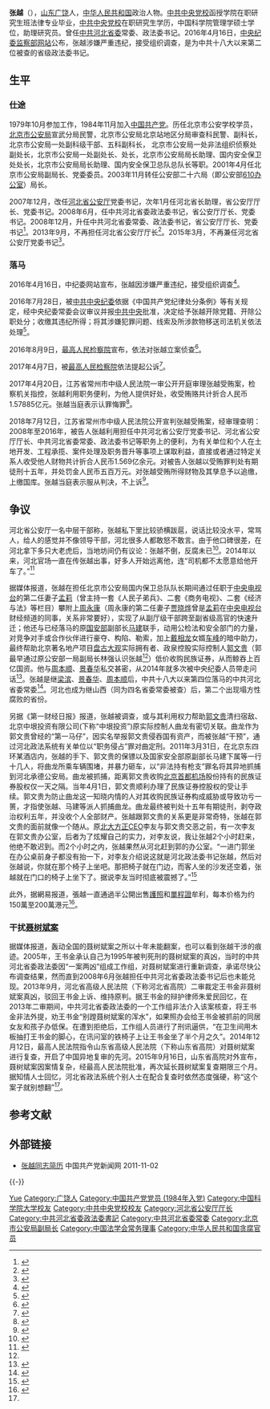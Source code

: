 {{Otheruses|张越}}
'''张越'''（{{bd|1961年|6月||catIdx=Z张}}），[[山东省|山东]][[广饶县|广饶]]人，[[中华人民共和国|中华人民共和国]]政治人物。[[中共中央党校|中共中央党校]]函授学院在职研究生班法律专业毕业，[[中共中央党校|中共中央党校]]在职研究生学历，中国科学院管理学硕士学位，助理研究员。曾任[[中国共产党河北省委员会|中共河北省委]]常委、政法委书记。2016年4月16日，[[中国共产党中央纪律检查委员会|中央纪委]][[中华人民共和国监察部|监察部]][[中央纪委国家监委网站|网站]]公布，张越涉嫌严重违纪，接受组织调查，是为中共十八大以来第二位被查的省级政法委书记。

== 生平 ==
=== 仕途 ===
1979年10月参加工作，1984年11月加入[[中国共产党|中国共产党]]。历任北京市公安学校学员，[[北京市公安局|北京市公安局]]宣武分局民警，北京市公安局北京站地区分局审查科民警、副科长，北京市公安局一处副科级干部、五科副科长， 北京市公安局一处非法组织侦察处副处长，北京市公安局一处副处长、处长，北京市公安局局长助理、国内安全保卫处处长，北京市公安局局长助理、国内安全保卫总队总队长等职。2001年4月任北京市公安局副局长、党委委员。2003年11月转任公安部二十六局（即公安部[[610办公室|610办公室]]）局长。

2007年12月，改任[[河北省公安厅|河北省公安厅]]党委书记，次年1月任河北省长助理，省公安厅厅长、党委书记。2008年6月，任中共河北省委政法委书记，省公安厅厅长、党委书记。2008年12月，升任中共河北省委常委、政法委书记，省公安厅厅长、党委书记<ref>{{cite web|title=中共中央决定：张越同志任河北省委委员、常委|url=http://news.xinhuanet.com/politics/2008-12/29/content_10574554.htm|accessdate=2008-12-29|publisher=新华网|archive-url=https://web.archive.org/web/20081231133951/http://news.xinhuanet.com/politics/2008-12/29/content_10574554.htm|archive-date=2008-12-31}}</ref>。2013年9月，不再担任河北省公安厅厅长<ref>{{cite web|title=董仚生任河北省公安厅厅长 张越不再担任|url=http://district.ce.cn/newarea/sddy/201309/29/t20130929_1568207.shtml|accessdate=2013-09-29|publisher=中国新闻网|archive-date=2018-09-14|archive-url=https://web.archive.org/web/20180914165607/http://district.ce.cn/newarea/sddy/201309/29/t20130929_1568207.shtml|dead-url=no}}</ref>。2015年3月，不再兼任河北省公安厅党委书记<ref>{{cite web|url=http://news.163.com/15/0323/20/ALDTETPP00014SEH.html|publisher=网易|accessdate=2015-03-23|title=董仚生兼任河北省公安厅党委书记，张越不再兼任|archive-url=https://web.archive.org/web/20150417112547/http://news.163.com/15/0323/20/ALDTETPP00014SEH.html|archive-date=2015-04-17|dead-url=yes}}</ref>。

=== 落马 ===
2016年4月16日，中纪委网站宣布，张越因涉嫌严重违纪，接受组织调查<ref>{{cite web|url=http://www.ccdi.gov.cn/scdc/zggb/zjsc/201607/t20160704_115898.html|title=河北省委常委、政法委书记张越接受组织调查|access-date=2020-04-06|archive-date=2018-03-06|archive-url=https://web.archive.org/web/20180306093630/http://www.ccdi.gov.cn/scdc/zggb/zjsc/201607/t20160704_115898.html}}</ref>。

2016年7月28日，被[[中国共产党中央纪律检查委员会|中共中央纪委]]依据《中国共产党纪律处分条例》等有关规定，经中央纪委常委会议审议并报[[中国共产党中央委员会|中共中央]]批准，决定给予张越开除党籍、开除公职处分；收缴其违纪所得；将其涉嫌犯罪问题、线索及所涉款物移送司法机关依法处理<ref>{{cite news|title=河北省委原常委、政法委原书记张越严重违纪被开除党籍和公职|url=http://www.ccdi.gov.cn/scdc/zggb/djcf/201607/t20160728_116036.html|accessdate=2020-04-06|archive-date=2018-07-13|archive-url=https://web.archive.org/web/20180713022333/http://www.ccdi.gov.cn/scdc/zggb/djcf/201607/t20160728_116036.html}}</ref>。

2016年8月9日，[[中华人民共和国最高人民检察院|最高人民检察院]]宣布，依法对张越立案侦查<ref>{{Cite news|url=https://www.spp.gov.cn/spp/qwfb/201608/t20160809_161989.shtml|title=最高人民检察院依法决定对张越立案侦查}}</ref>。

2017年4月7日，被[[中华人民共和国最高人民检察院|最高人民检察院]]依法提起公诉<ref>{{Cite news|url=https://www.spp.gov.cn/spp/qwfb/201704/t20170407_187414.shtml|title=检察机关依法对张越提起公诉}}</ref>。

2017年4月20日，江苏省常州市中级人民法院一审公开开庭审理张越受贿案，检察机关指控，张越利用职务便利，为他人提供好处，收受贿赂共计折合人民币1.57885亿元。张越当庭表示认罪悔罪<ref>{{Cite news|url=http://www.court.gov.cn/fabu-xiangqing-41252.html|title=河北省委原常委、政法委原书记张越受贿案一审开庭}}</ref>。

2018年7月12日，江苏省常州市中级人民法院公开宣判张越受贿案，经审理查明：2008年至2016年，被告人张越利用担任中共河北省公安厅党委书记、河北省公安厅厅长、中共河北省委常委、政法委书记等职务上的便利，为有关单位和个人在土地开发、工程承揽、案件处理及职务晋升等事项上谋取利益，直接或者通过特定关系人收受他人财物共计折合人民币1.569亿余元。对被告人张越以受贿罪判处有期徒刑十五年，并处罚金人民币五百万元。对张越受贿所得财物及其孳息予以追缴，上缴国库。张越当庭表示服从判决，不上诉<ref>{{Cite news|url=http://www.court.gov.cn/fabu-xiangqing-107111.html|title=河北省委原常委、政法委原书记张越受贿案一审宣判|accessdate=2020-04-06|archive-date=2018-10-28|archive-url=https://web.archive.org/web/20181028225408/http://www.court.gov.cn/fabu-xiangqing-107111.html}}</ref>。

== 争议 ==
河北省公安厅一名中层干部称，张越私下里比较骄横跋扈，说话比较没水平，常骂人，给人的感觉并不像领导干部，河北很多人都敢怒不敢言。由于他口碑很差，在河北拿下多只大老虎后，当地坊间仍有议论：张越不倒，反腐未已<ref>{{cite web|url=http://toutiao.com/i6274315964989309441/|title=动一个副部张越，竟有这么难|publisher=长安街知事|accessdate=2016-04-17|archive-url=https://web.archive.org/web/20160425060726/http://toutiao.com/i6274315964989309441/|archive-date=2016-04-25|dead-url=yes}}</ref>。2014年以来，河北官场一直在传张越出事，好多人开始远离他，连“司机都不太愿意给他开车了。”<ref name="#1">{{cite web|url=http://china.caixin.com/2016-04-16/100933054.html|title=河北政法委书记张越被查 涉嫌与郭文贵马建结盟|publisher=财新网|accessdate=2016-04-16|archive-date=2018-09-27|archive-url=https://web.archive.org/web/20180927162706/http://china.caixin.com/2016-04-16/100933054.html|dead-url=no}}</ref>

据媒体报道，张越在担任北京市公安局国内保卫总队队长期间通过任职于[[中国中央电视台|中央电视台]]的第二任妻子[[孟莉_(主持人)|孟莉]]（曾主持一套《人民子弟兵》、二套《商务电视》、二套《经济与法》等栏目）攀附上[[周永康|周永康]]（周永康的第二任妻子[[贾晓烨|贾晓烨]]曾是[[孟莉_(主持人)|孟莉]]在[[中国中央电视台|中央电视台]]财经频道的同事，关系非常要好），实现了从副厅级干部跨至副省级高官的快速升迁；他还与已经落马的原[[中华人民共和国国家安全部|国安部]]副部长[[马建_(政治人物)|马建]]联手，动用公检法和安全部门的力量，对竞争对手或合作伙伴进行豪夺、构陷、勒索，加上[[戴相龙|戴相龙]]女婿[[车峰|车峰]]的暗中助力，最终帮助北京著名地产项目[[盘古大观|盘古大观]]实际拥有者、政泉控股实际控制人[[郭文贵|郭文贵]]（郭最早通过原公安部一局副局长林强认识张越<ref name="#1"/>）低价收购民族证券，从而鲸吞上百亿国资。他与[[周本顺|周本顺]]、[[景春华|景春华]]私交甚密，从2014年就多次被中央纪委人员带走问话<ref name="#2">{{cite web|url=http://news.163.com/16/0416/21/BKQ7S1P90001124J.html|title=张越凭妻子攀附周永康 助郭文贵鲸吞百亿国资|publisher=网易|accessdate=2016-04-16|archive-url=https://web.archive.org/web/20160417124423/http://news.163.com/16/0416/21/BKQ7S1P90001124J.html|archive-date=2016-04-17}}</ref>。张越是继[[梁滨|梁滨]]、[[景春华|景春华]]、[[周本顺|周本顺]]后，中共十八大以来第四位落马的中共河北省委常委<ref>{{cite web|url=http://news.sina.com.cn/2016-04-16/doc-ifxriqqx2761331.shtml|title=河北政法委书记张越被查 系第4位落马省委常委|publisher=新浪网|accessdate=2016-04-16|archive-date=2019-06-06|archive-url=https://web.archive.org/web/20190606173100/http://news.sina.com.cn/2016-04-16/doc-ifxriqqx2761331.shtml}}</ref>。河北也成为继山西（同为四名省委常委被查）后，第二个出现塌方性腐败的省份。

另据《第一财经日报》报道，张越被调查，或与其利用权力帮助[[郭文贵|郭文贵]]清扫宿敌、北京中垠投资有限公司(下称“中垠投资”)原实际控制人曲龙有密切关联。曲龙作为郭文贵曾经的“第一马仔”，因实名举报郭文贵侵吞国有资产，而被张越“干预”，通过河北政法系统有关单位以“职务侵占”罪对曲定刑。2011年3月31日，在北京东四环某酒店内，张越的手下、郭文贵的保镖以及国家安全部原副部长马建下属等一行十几人，将曲龙所乘车辆围堵，并暴力砸车，以“非法持有枪支”罪名将其异地抓捕到河北承德公安局。曲龙被抓捕，距离郭文贵收购[[北京首都机场|北京首都机场]]股份持有的民族证券股权仅一天之隔。当年4月1日，郭文贵顺利办理了民族证券控股权的受让手续。郭文贵为防止曲龙这一知晓内情的人对其收购民族证券构成威胁或导致功亏一篑，才指使张越、马建等派人抓捕曲龙。曲龙最终被判处十五年有期徒刑，剥夺政治权利五年，并没收个人全部财产。张越跟郭文贵的关系更是非常奇特，张越在郭文贵的面前就像一个随从。原[[北大方正|北大方正]]CEO李友与郭文贵交恶之前，有一次李友在郭文贵办公室，后者为了炫耀自己的实力，对李友说，我让张越2个小时赶来，他绝不敢迟到。而2个小时之内，张越果然从河北赶到郭的办公室。“一进门郭坐在办公桌前身子都没有抬一下，对李友介绍说这就是河北政法委书记张越，然后对张越说，你就在那个椅子上坐吧。那把椅子就在门边，而客人坐的沙发还空着，张越就在门口的椅子上坐下了。据说李友当时彻底被震撼了。”<ref>{{cite web|url=http://www.yicai.com/news/5003478.html|title=郭文贵“清障”干将的双面人生 张越或涉滥用职权罪细节曝光|accessdate=2016-04-19|publisher=第一财经日报|archive-date=2017-06-20|archive-url=https://web.archive.org/web/20170620205503/http://www.yicai.com/news/5003478.html}}</ref>

此外，据網易报道，張越一直通過半公開出售[[中华人民共和国护照|護照]]和[[單程證|單程證]]牟利，每本价格为约150萬至200萬港元<ref>{{cite web|url=http://hk.apple.nextmedia.com/realtime/china/20160417/54998494|title=【周永康心腹落馬】「河北王」被爆賣港單程證 每個收200萬|publisher=香港苹果日报|accessdate=2016-04-17|archive-date=2017-01-14|archive-url=https://web.archive.org/web/20170114121216/http://hk.apple.nextmedia.com/realtime/china/20160417/54998494}}</ref>。

===干扰[[聂树斌案|聂树斌案]]===

据媒体报道，轰动全国的聂树斌案之所以十年未能翻案，也可以看到张越干涉的痕迹。2005年，王书金承认自己为1995年被判死刑的聂树斌案的真凶，当时的中共河北省委政法委因“一案两凶”组成工作组，对聂树斌案进行重新调查，承诺尽快公布调查结果，然而直到2008年6月张越担任中共河北省委政法委书记后也未能兑现。2013年9月，河北省高级人民法院（下称河北省高院）二审裁定王书金非聂树斌案真凶，驳回王书金上诉、维持原判。据王书金的辩护律师朱爱民回忆，在2013年二审期间，中共河北省委政法委的一个工作组非法介入该案核查，将王书金非法外提，劝王书金“别蹚聂树斌案的浑水”，如果照办会给王书金被抓前的同居女友和孩子办低保。在遭到拒绝后，工作组人员进行了刑讯逼供，“在卫生间用木板抽打王书金的脚心，在讯问室的铁椅子上让王书金坐了半个月之久”。2014年12月12日，最高人民法院指令山东省高级人民法院（下称山东省高院）对聂树斌案进行复查，开启了中国异地复审的先河。2015年9月16日，山东省高院对外宣布，聂树斌案因案情复杂，经最高人民法院批准，再次延长聂树斌案复查期限三个月。据知情人士回忆，河北省政法系统个别人士在配合复查时依然态度强硬，称“这个案子就别想翻”<ref name="#2"/>。

== 参考文献 ==
{{Reflist|30em}}

== 外部链接 ==
* [https://web.archive.org/web/20150329053945/http://cpc.people.com.cn/GB/64162/123659/123782/8487121.html 张越同志简历] 中国共产党新闻网 2011-11-02
{{-}}
{{start box}}
{{s-ppo|cpc}}
{{s-before|[[王其江|王其江]]}}
{{s-title|[[中国共产党河北省委员会|中国共产党河北省委员会]]政法委员会书记|2008年6月－2016年4月}}
{{s-after|[[董仚生|董仚生]]}}
{{s-gov|prc}}
{{s-before|[[刘玉顺|刘玉顺]]}}
{{s-title|[[河北省公安厅|河北省公安厅]]厅长|2008年1月－2013年9月}}
{{s-after|[[董仚生|董仚生]]}}
{{end box}}

{{Navboxes 
| title  = 张越在[[中国法学会|中国法学会]]的职务
| list1  =
{{中国法学会第七届理事会}}
}}
{{中共十八大到十九大期间的反腐败工作}}
{{周永康}}

{{Authority control}}
{{DEFAULTSORT:Zhang张}}
[[Category:张姓|Yue]]
[[Category:广饶人|Category:广饶人]]
[[Category:中国共产党党员_(1984年入党)|Category:中国共产党党员 (1984年入党)]]
[[Category:中国科学院大学校友|Category:中国科学院大学校友]]
[[Category:中共中央党校校友|Category:中共中央党校校友]]
[[Category:河北省公安厅厅长|Category:河北省公安厅厅长]]
[[Category:中共河北省委政法委書記|Category:中共河北省委政法委書記]]
[[Category:中共河北省委常委|Category:中共河北省委常委]]
[[Category:北京市公安局副局长|Category:北京市公安局副局长]]
[[Category:中国法学会常务理事|Category:中国法学会常务理事]]
[[Category:中华人民共和国贪腐官员|Category:中华人民共和国贪腐官员]]